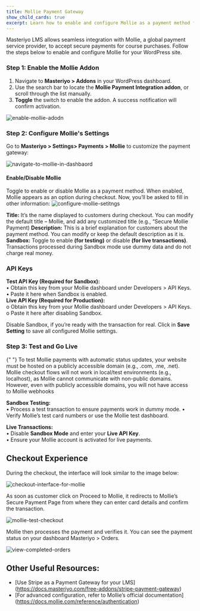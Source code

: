 ```yaml
---
title: Mollie Payment Gateway
show_child_cards: true
excerpt: Learn how to enable and configure Mollie as a payment method for your LMS courses. Follow this step-by-step guide for seamless integration, including Sandbox testing and live transactions.
---
```


Masteriyo LMS allows seamless integration with Mollie, a global payment service provider, to accept secure payments for course purchases. Follow the steps below to enable and configure Mollie for your WordPress site.

### Step 1: Enable the Mollie Addon

1.	Navigate to **Masteriyo > Addons** in your WordPress dashboard.
2.	Use the search bar to locate the **Mollie Payment Integration addon**, or scroll through the list manually.
3.	**Toggle** the switch to enable the addon. A success notification will confirm activation.

![enable-mollie-adodn](https://github.com/user-attachments/assets/a85649f6-3608-4f6f-8052-30a7f12eee32)

### Step 2: Configure Mollie's Settings
Go to **Masteriyo > Settings> Payments > Mollie**  to customize the payment gateway:

![navigate-to-mollie-in-dashbaord](https://github.com/user-attachments/assets/26e8adf7-d6ad-4ee0-9895-b47c24a9ae8e)

#### Enable/Disable Mollie
Toggle to enable or disable Mollie as a payment method. When enabled, Mollie appears as an option during checkout. Now, you’ll be asked to fill in other information:
![configure-mollie-setitngs](https://github.com/user-attachments/assets/116368c3-545b-412a-8838-5b6438b5d86a)

**Title:** It’s the name displayed to customers during checkout. You can modify the default title – Mollie, and add any customized title (e.g., “Secure Mollie Payment)
**Description:** This is a brief explanation for customers about the payment method. You can modify or keep the default description as it is.
**Sandbox:** Toggle to enable **(for testing)** or disable **(for live transactions)**. Transactions processed during Sandbox mode use dummy data and do not charge real money. 

### API Keys
**Test API Key (Required for Sandbox):**  
•	Obtain this key from your Mollie dashboard under Developers > API Keys.
•	Paste it here when Sandbox is enabled.  
**Live API Key (Required for Production):**  
o	Obtain this key from your Mollie dashboard under Developers > API Keys.  
o	Paste it here after disabling Sandbox.  

Disable Sandbox, if you’re ready with the transaction for real. Click in **Save Setting** to save all configured Mollie settings. 


### Step 3: Test and Go Live

<Callout>
  {" "} 
  To test Mollie payments with automatic status updates, your website must be hosted on a publicly accessible domain (e.g., .com, .me, .net). Mollie checkout flows will not work in local/test environments (e.g., localhost), as Mollie cannot communicate with non-public domains. However, even with publicly accessible domains, you will not have access to Mollie webhooks
</Callout>  

**Sandbox Testing:**  
•	Process a test transaction to ensure payments work in dummy mode.
•	Verify Mollie’s test card numbers or use the Mollie test dashboard.  

**Live Transactions:**  
•	Disable **Sandbox Mode** and enter your **Live API Key**.  
•	Ensure your Mollie account is activated for live payments.  

## Checkout Experience

During the checkout, the interface will look similar to the image below: 

![checkout-interface-for-mollie](https://github.com/user-attachments/assets/cd8532cf-6050-4d2d-b15c-f12e28a1789c)

As soon as customer click on Proceed to Mollie, it redirects to Mollie’s Secure Payment Page from where they can enter card details and confirm the transaction. 

![mollie-test-checkout](https://github.com/user-attachments/assets/49c709b7-cec4-4dfa-b160-3025fe39c19c)

Mollie then processes the payment and verifies it. You can see the payment status on your dashboard Masteriyo > Orders. 

![view-completed-orders](https://github.com/user-attachments/assets/7c04f5cc-61db-4d30-b3be-044d83479e89)


## Other Useful Resources:
 - [Use Stripe as a Payment Gateway for your LMS] (https://docs.masteriyo.com/free-addons/stripe-payment-gateway)
 - [For advanced configuration, refer to Mollie’s official documentation] (https://docs.mollie.com/reference/authentication)

